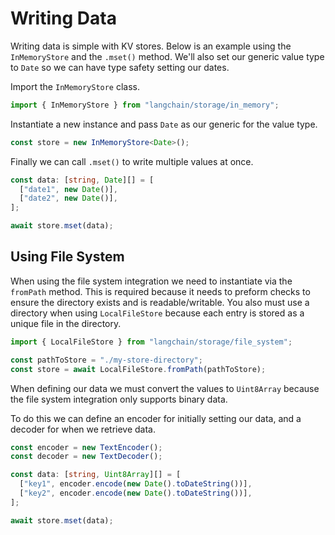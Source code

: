 # Writing Data

Writing data is simple with KV stores. Below is an example using the `InMemoryStore` and the `.mset()` method.
We'll also set our generic value type to `Date` so we can have type safety setting our dates.

Import the `InMemoryStore` class.

```typescript
import { InMemoryStore } from "langchain/storage/in_memory";
```

Instantiate a new instance and pass `Date` as our generic for the value type.

```typescript
const store = new InMemoryStore<Date>();
```

Finally we can call `.mset()` to write multiple values at once.

```typescript
const data: [string, Date][] = [
  ["date1", new Date()],
  ["date2", new Date()],
];

await store.mset(data);
```

## Using File System

When using the file system integration we need to instantiate via the `fromPath` method. This is required because it needs to preform checks to ensure the directory exists and is readable/writable.
You also must use a directory when using `LocalFileStore` because each entry is stored as a unique file in the directory.

```typescript
import { LocalFileStore } from "langchain/storage/file_system";
```

```typescript
const pathToStore = "./my-store-directory";
const store = await LocalFileStore.fromPath(pathToStore);
```

When defining our data we must convert the values to `Uint8Array` because the file system integration only supports binary data.

To do this we can define an encoder for initially setting our data, and a decoder for when we retrieve data.

```typescript
const encoder = new TextEncoder();
const decoder = new TextDecoder();
```

```typescript
const data: [string, Uint8Array][] = [
  ["key1", encoder.encode(new Date().toDateString())],
  ["key2", encoder.encode(new Date().toDateString())],
];

await store.mset(data);
```
